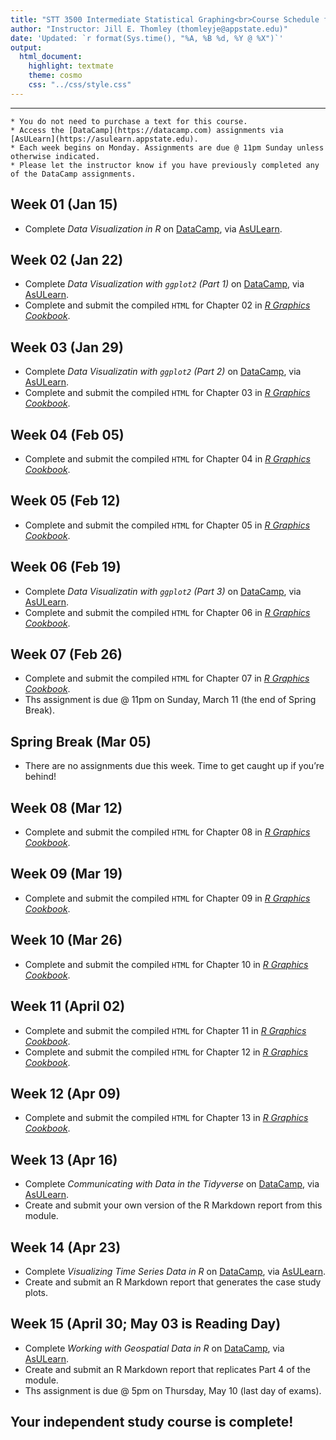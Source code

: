 ```yaml
---
title: "STT 3500 Intermediate Statistical Graphing<br>Course Schedule for Spring 2018"
author: "Instructor: Jill E. Thomley (thomleyje@appstate.edu)"
date: 'Updated: `r format(Sys.time(), "%A, %B %d, %Y @ %X")`'
output: 
  html_document: 
    highlight: textmate
    theme: cosmo
    css: "../css/style.css"
---
```


<hr>

```block
* You do not need to purchase a text for this course.
* Access the [DataCamp](https://datacamp.com) assignments via [AsULearn](https://asulearn.appstate.edu).
* Each week begins on Monday. Assignments are due @ 11pm Sunday unless otherwise indicated.
* Please let the instructor know if you have previously completed any of the DataCamp assignments.
```


## Week 01 (Jan 15) {-}

* Complete _Data Visualization in R_ on [DataCamp](https://datacamp.com), via [AsULearn](https://asulearn.appstate.edu).


 
## Week 02 (Jan 22) {-}

* Complete _Data Visualization with `ggplot2` (Part 1)_ on [DataCamp](https://datacamp.com), via [AsULearn](https://asulearn.appstate.edu).
* Complete and submit the compiled `HTML` for Chapter 02 in _[R Graphics Cookbook](http://proquest.safaribooksonline.com.proxy006.nclive.org/9781449363086?uicode=appstate)_.


## Week 03 (Jan 29) {-}

* Complete _Data Visualizatin with `ggplot2` (Part 2)_ on [DataCamp](https://datacamp.com), via [AsULearn](https://asulearn.appstate.edu).
* Complete and submit the compiled `HTML` for Chapter 03 in _[R Graphics Cookbook](http://proquest.safaribooksonline.com.proxy006.nclive.org/9781449363086?uicode=appstate)_.

## Week 04 (Feb 05) {-}

* Complete and submit the compiled `HTML` for Chapter 04 in _[R Graphics Cookbook](http://proquest.safaribooksonline.com.proxy006.nclive.org/9781449363086?uicode=appstate)_.


## Week 05 (Feb 12) {-}

* Complete and submit the compiled `HTML` for Chapter 05 in _[R Graphics Cookbook](http://proquest.safaribooksonline.com.proxy006.nclive.org/9781449363086?uicode=appstate)_.


## Week 06 (Feb 19) {-}

* Complete _Data Visualizatin with `ggplot2` (Part 3)_ on [DataCamp](https://datacamp.com), via [AsULearn](https://asulearn.appstate.edu).
* Complete and submit the compiled `HTML` for Chapter 06 in _[R Graphics Cookbook](http://proquest.safaribooksonline.com.proxy006.nclive.org/9781449363086?uicode=appstate)_. 


## Week 07 (Feb 26) {-}

* Complete and submit the compiled `HTML` for Chapter 07 in _[R Graphics Cookbook](http://proquest.safaribooksonline.com.proxy006.nclive.org/9781449363086?uicode=appstate)_.
* Ths assignment is due @ 11pm on Sunday, March 11 (the end of Spring Break).


## Spring Break (Mar 05) {-}

* There are no assignments due this week. Time to get caught up if you're behind!


## Week 08 (Mar 12) {-}

* Complete and submit the compiled `HTML` for Chapter 08 in _[R Graphics Cookbook](http://proquest.safaribooksonline.com.proxy006.nclive.org/9781449363086?uicode=appstate)_.


## Week 09 (Mar 19) {-}

* Complete and submit the compiled `HTML` for Chapter 09 in _[R Graphics Cookbook](http://proquest.safaribooksonline.com.proxy006.nclive.org/9781449363086?uicode=appstate)_.


## Week 10 (Mar 26) {-}

* Complete and submit the compiled `HTML` for Chapter 10 in _[R Graphics Cookbook](http://proquest.safaribooksonline.com.proxy006.nclive.org/9781449363086?uicode=appstate)_.


## Week 11 (April 02) {-}

* Complete and submit the compiled `HTML` for Chapter 11 in _[R Graphics Cookbook](http://proquest.safaribooksonline.com.proxy006.nclive.org/9781449363086?uicode=appstate)_.
* Complete and submit the compiled `HTML` for Chapter 12 in _[R Graphics Cookbook](http://proquest.safaribooksonline.com.proxy006.nclive.org/9781449363086?uicode=appstate)_.


## Week 12 (Apr 09) {-}

* Complete and submit the compiled `HTML` for Chapter 13 in _[R Graphics Cookbook](http://proquest.safaribooksonline.com.proxy006.nclive.org/9781449363086?uicode=appstate)_.


## Week 13 (Apr 16) {-}

* Complete _Communicating with Data in the Tidyverse_ on [DataCamp](https://datacamp.com), via [AsULearn](https://asulearn.appstate.edu).
* Create and submit your own version of the R Markdown report from this module.


## Week 14 (Apr 23) {-}

* Complete _Visualizing Time Series Data in R_ on [DataCamp](https://datacamp.com), via [AsULearn](https://asulearn.appstate.edu).
* Create and submit an R Markdown report that generates the case study plots.


## Week 15 (April 30; May 03 is Reading Day) {-}

* Complete _Working with Geospatial Data in R_ on [DataCamp](https://datacamp.com), via [AsULearn](https://asulearn.appstate.edu).
* Create and submit an R Markdown report that replicates Part 4 of the module.
* Ths assignment is due @ 5pm on Thursday, May 10 (last day of exams).

## Your independent study course is complete!
